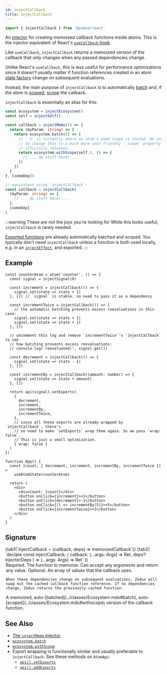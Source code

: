 ```yaml
---
id: injectCallback
title: injectCallback
---
```



```ts
import { injectCallback } from '@zedux/react'
```

An [injector](../glossary.mdx#injector) for creating memoized callback functions inside atoms. This is the injector equivalent of React's [`useCallback` hook](https://react.dev/reference/react/useCallback).

Like `useCallback`, `injectCallback` returns a memoized version of the callback that only changes when any passed dependencies change.

Unlike React's `useCallback`, this is less useful for performance optimizations since it doesn't usually matter if function references created in an atom [state factory](../glossary.mdx#state-factory) change on subsequent evaluations.

Instead, the main purpose of `injectCallback` is to automatically [batch](../classes/Ecosystem.mdx#batch) and, if the atom is [scoped](../glossary.mdx#scoped-atom), [scope](../classes/Ecosystem.mdx#withscope) the callback.

`injectCallback` is essentially an alias for this:

```ts
const ecosystem = injectEcosystem()
const self = injectSelf()

const callback = injectMemo(() => {
  return (myParam: string) => {
    return ecosystem.batch(() => {
      // `.V` is currently where an atom's used scope is stored. We are planning
      // to change this to a much more user-friendly `.scope` property before v2
      // officially releases.
      return ecosystem.withScope(self.V, () => {
        // ... do stuff here! ...
      })
    })
  }
}, [someDep])

// equivalent using `injectCallback`:
const callback = injectCallback(
  (myParam: string) => {
    // ... do stuff here! ...
  },
  [someDep]
)
```

:::warning These are not the joys you're looking for
While this looks useful, `injectCallback` is rarely needed.

[Exported functions](../classes/AtomApi.mdx#exports) are already automatically batched and scoped. You typically don't need `injectCallback` unless a function is both used locally, e.g. in an [`injectEffect`](./injectEffect.mdx), and exported.
:::

## Example

```tsx live ecosystemId=injectCallback/example resultVar=App version=2
const counterAtom = atom('counter', () => {
  const signal = injectSignal(0)

  const increment = injectCallback(() => {
    signal.set(state => state + 1)
  }, []) // `signal` is stable, no need to pass it as a dependency

  const incrementTwice = injectCallback(() => {
    // the automatic batching prevents excess reevaluations in this case:
    signal.set(state => state + 1)
    signal.set(state => state + 1)
  }, [])

  // uncomment this log and remove `incrementTwice`'s `injectCallback` to see
  // how batching prevents excess reevaluations:
  // console.log('reevaluated!', signal.get())

  const decrement = injectCallback(() => {
    signal.set(state => state - 1)
  }, [])

  const incrementBy = injectCallback((amount: number) => {
    signal.set(state => state + amount)
  }, [])

  return api(signal).setExports(
    {
      decrement,
      increment,
      incrementBy,
      incrementTwice,
    },
    // since all these exports are already wrapped by `injectCallback`, there's
    // no need to make `setExports` wrap them again. So we pass `wrap: false`.
    // This is just a small optimization.
    { wrap: false }
  )
})

function App() {
  const [count, { decrement, increment, incrementBy, incrementTwice }] =
    useAtomState(counterAtom)

  return (
    <div>
      <div>Count: {count}</div>
      <button onClick={increment}>+1</button>
      <button onClick={decrement}>-1</button>
      <button onClick={() => incrementBy(5)}>+5</button>
      <button onClick={incrementTwice}>+2</button>
    </div>
  )
}
```

## Signature

<Tabs>
  {tab1(`injectCallback = (callback, deps) => memoizedCallback`)}
  {tab2(
    `declare const injectCallback: <Args extends any[] = [], Ret = any>(
    callback: (...args: Args) => Ret,
    deps?: InjectorDeps
  ) => (...args: Args) => Ret`
  )}
</Tabs>

<Legend>
  <Item name="callback">
    Required. The function to memoize. Can accept any arguments and return any value.

  </Item>
  <Item name="deps">
    Optional. An array of values that the callback uses.
    
    When these dependencies change on subsequent evaluations, Zedux will swap out the cached callback function reference. If no dependencies change, Zedux returns the previously-cached function.

  </Item>
  <Item name="Returns">
    A memoized, auto-[batched](../classes/Ecosystem.mdx#batch), auto-[scoped](../classes/Ecosystem.mdx#withscope) version of the callback function.

  </Item>
</Legend>

## See Also

- [The `injectMemo` injector](/not-done?path=./injectMemo.mdx)
- [`ecosystem.batch`](../classes/Ecosystem.mdx#batch)
- [`ecosystem.withScope`](../classes/Ecosystem.mdx#withscope)
- Export wrapping is functionally similar and usually preferable to `injectCallback`. See these methods on `AtomApi`:
  - [`api().setExports`](../classes/AtomApi.mdx#setexports)
  - [`api().addExports`](../classes/AtomApi.mdx#addexports)
